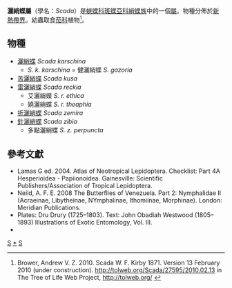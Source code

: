 {{NoteTA|G1=Butterfly}}
{{Automatic Taxobox
| taxon = Scada
| authority = Kirby, 1871
| image = Illustrations of Exotic Entomology Heliconia Gazoria.jpg
| image_caption = [[灑綃蝶|灑綃蝶]]<br />''Scada karschina''
| type_species = [[灑綃蝶|灑綃蝶]]<br />''Scada karschina''
| type_species_authority = (Herbst, 1792)
| subdivision_ranks = 物種
| subdivision = 共5種，詳見正文。
| synonyms =
* ''Salacia'' <small>Hübner 1823</small>
* ''Heteroscada'' <small>Schatz 1886</small>
}}

'''灑綃蝶屬'''（學名：''Scada''）是[[蛺蝶科|蛺蝶科]][[斑蝶亞科|斑蝶亞科]][[綃蝶族|綃蝶族]]中的一個[[屬_(生物)|屬]]。物種分佈於[[新熱帶界|新熱帶界]]。幼蟲取食[[茄科|茄科]]植物<ref>Brower, Andrew V. Z. 2010. Scada W. F. Kirby 1871. Version 13 February 2010 (under construction). http://tolweb.org/Scada/27595/2010.02.13 {{Wayback|url=http://tolweb.org/Scada/27595/2010.02.13 |date=20191130155309 }} in The Tree of Life Web Project, http://tolweb.org/ {{Wayback|url=http://tolweb.org/ |date=20110515100516 }}</ref>。

== 物種 ==
* [[灑綃蝶|灑綃蝶]] ''Scada karschina''
** ''S. k. karschina'' = 健灑綃蝶 ''S. gazoria''
* [[苦灑綃蝶|苦灑綃蝶]] ''Scada kusa''
* [[雷灑綃蝶|雷灑綃蝶]] ''Scada reckia''
** 艾灑綃蝶 ''S. r. ethica''
** 嬈灑綃蝶 ''S. r. theaphia''
* [[折灑綃蝶|折灑綃蝶]] ''Scada zemira''
* [[針灑綃蝶|針灑綃蝶]] ''Scada zibia''
** 多點灑綃蝶 ''S. z. perpuncta''

== 參考文獻 ==
{{reflist}}
* Lamas G ed. 2004. Atlas of Neotropical Lepidoptera. Checklist: Part 4A Hesperioidea - Papiionoidea. Gainesville: Scientific Publishers/Association of Tropical Lepidoptera.
* Neild, A. F. E. 2008 The Butterflies of Venezuela. Part 2: Nymphalidae II (Acraeinae, Libytheinae, NYmphalinae, Ithomiinae, Morphinae). London: Meridian Publications.
* Plates: Dru Drury (1725–1803). Text: John Obadiah Westwood (1805–1893) Illustrations of Exotic Entomology, Vol. III.
* {{Cite book | author = 寿建新 周尧 李宇飞 | title = 世界蝴蝶分類名錄 | location = 中國 | publisher = 陝西科學技術出版社 | date = 2006-04-01 | ISBN = 9787536936768 | language= zh-hans }}

{{Commons category|Scada}}

{{斑蝶亞科}}
{{Taxonbar}}
[[Category:綃蝶族|S]]
[[Category:灑綃蝶屬|*]]
[[Category:_1871年描述的分类群|S]]